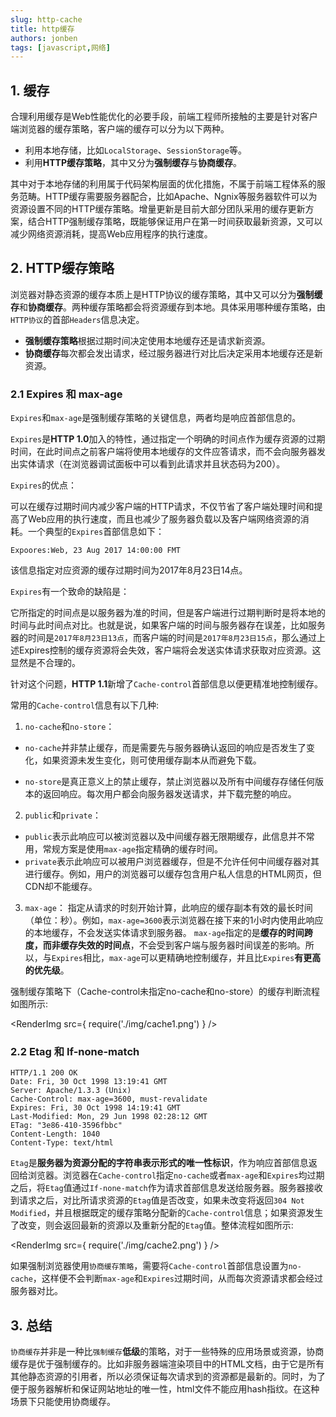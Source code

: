 ```yaml
---
slug: http-cache
title: http缓存
authors: jonben
tags: [javascript,网络]
---
```


## 1. 缓存
合理利用缓存是Web性能优化的必要手段，前端工程师所接触的主要是针对客户端浏览器的缓存策略，客户端的缓存可以分为以下两种。
* 利用本地存储，比如`LocalStorage`、`SessionStorage`等。
* 利用**HTTP缓存策略**，其中又分为**强制缓存**与**协商缓存**。

其中对于本地存储的利用属于代码架构层面的优化措施，不属于前端工程体系的服务范畴。HTTP缓存需要服务器配合，比如Apache、Ngnix等服务器软件可以为资源设置不同的HTTP缓存策略。增量更新是目前大部分团队采用的缓存更新方案，结合HTTP强制缓存策略，既能够保证用户在第一时间获取最新资源，又可以减少网络资源消耗，提高Web应用程序的执行速度。

## 2. HTTP缓存策略
浏览器对静态资源的缓存本质上是HTTP协议的缓存策略，其中又可以分为**强制缓存**和**协商缓存**。两种缓存策略都会将资源缓存到本地。具体采用哪种缓存策略，由`HTTP协议`的首部`Headers`信息决定。

* **强制缓存策略**根据过期时间决定使用本地缓存还是请求新资源。
* **协商缓存**每次都会发出请求，经过服务器进行对比后决定采用本地缓存还是新资源。



### 2.1 Expires 和 max-age
`Expires`和`max-age`是强制缓存策略的关键信息，两者均是响应首部信息的。

`Expires`是**HTTP 1.0**加入的特性，通过指定一个明确的时间点作为缓存资源的过期时间，在此时间点之前客户端将使用本地缓存的文件应答请求，而不会向服务器发出实体请求（在浏览器调试面板中可以看到此请求并且状态码为200）。

`Expires`的优点：

可以在缓存过期时间内减少客户端的HTTP请求，不仅节省了客户端处理时间和提高了Web应用的执行速度，而且也减少了服务器负载以及客户端网络资源的消耗。一个典型的`Expires`首部信息如下：

```
Expoores:Web, 23 Aug 2017 14:00:00 FMT
```

该信息指定对应资源的缓存过期时间为2017年8月23日14点。

`Expires`有一个致命的缺陷是：

它所指定的时间点是以服务器为准的时间，但是客户端进行过期判断时是将本地的时间与此时间点对比。也就是说，如果客户端的时间与服务器存在误差，比如服务器的时间是`2017年8月23日13点`，而客户端的时间是`2017年8月23日15点`，那么通过上述Expires控制的缓存资源将会失效，客户端将会发送实体请求获取对应资源。这显然是不合理的。

针对这个问题，**HTTP 1.1**新增了`Cache-control`首部信息以便更精准地控制缓存。

常用的`Cache-control`信息有以下几种:

1. `no-cache`和`no-store`：

* `no-cache`并非禁止缓存，而是需要先与服务器确认返回的响应是否发生了变化，如果资源未发生变化，则可使用缓存副本从而避免下载。

* `no-store`是真正意义上的禁止缓存，禁止浏览器以及所有中间缓存存储任何版本的返回响应。每次用户都会向服务器发送请求，并下载完整的响应。
2. `public`和`private`：

* `public`表示此响应可以被浏览器以及中间缓存器无限期缓存，此信息并不常用，常规方案是使用`max-age`指定精确的缓存时间。
* `private`表示此响应可以被用户浏览器缓存，但是不允许任何中间缓存器对其进行缓存。例如，用户的浏览器可以缓存包含用户私人信息的HTML网页，但CDN却不能缓存。
3. `max-age`：
指定从请求的时刻开始计算，此响应的缓存副本有效的最长时间（单位：秒）。例如，`max-age=3600`表示浏览器在接下来的1小时内使用此响应的本地缓存，不会发送实体请求到服务器。
`max-age`指定的是**缓存的时间跨度，而非缓存失效的时间点**，不会受到客户端与服务器时间误差的影响。所以，与`Expires`相比，`max-age`可以更精确地控制缓存，并且比`Expires`**有更高的优先级**。

强制缓存策略下（Cache-control未指定no-cache和no-store）的缓存判断流程如图所示:

<RenderImg
  src={ require('./img/cache1.png') } />
  

### 2.2 Etag 和 If-none-match
```
HTTP/1.1 200 OK
Date: Fri, 30 Oct 1998 13:19:41 GMT
Server: Apache/1.3.3 (Unix)
Cache-Control: max-age=3600, must-revalidate
Expires: Fri, 30 Oct 1998 14:19:41 GMT
Last-Modified: Mon, 29 Jun 1998 02:28:12 GMT
ETag: "3e86-410-3596fbbc"
Content-Length: 1040
Content-Type: text/html
```
`Etag`是**服务器为资源分配的字符串表示形式的唯一性标识**，作为响应首部信息返回给浏览器。浏览器在`Cache-control`指定`no-cache`或者`max-age`和`Expires`均过期之后，将`Etag`值通过`If-none-match`作为请求首部信息发送给服务器。服务器接收到请求之后，对比所请求资源的`Etag`值是否改变，如果未改变将返回`304 Not Modified`，并且根据既定的缓存策略分配新的`Cache-control`信息；如果资源发生了改变，则会返回最新的资源以及重新分配的`Etag`值。整体流程如图所示:

<RenderImg
  src={ require('./img/cache2.png') } />

如果强制浏览器使用`协商缓存策略`，需要将`Cache-control`首部信息设置为`no-cache`，这样便不会判断`max-age`和`Expires`过期时间，从而每次资源请求都会经过服务器对比。

## 3. 总结
`协商缓存`并非是一种比`强制缓存`**低级**的策略，对于一些特殊的应用场景或资源，协商缓存是优于强制缓存的。比如非服务器端渲染项目中的HTML文档，由于它是所有其他静态资源的引用者，所以必须保证每次请求到的资源都是最新的。同时，为了便于服务器解析和保证网站地址的唯一性，html文件不能应用hash指纹。在这种场景下只能使用协商缓存。
